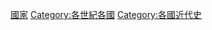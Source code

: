 {{Commonscat|17th century by country}}

[[Category:17世紀|國家]]
[[Category:各世紀各國|Category:各世紀各國]]
[[Category:各國近代史|Category:各國近代史]]